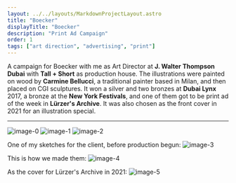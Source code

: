 ```yaml
---
layout: ../../layouts/MarkdownProjectLayout.astro
title: "Boecker"
displayTitle: "Boecker"
description: "Print Ad Campaign"
order: 1
tags: ["art direction", "advertising", "print"]
---
```


A campaign for Boecker with me as Art Director at **J. Walter Thompson Dubai**
with **Tall + Short** as production house.
The illustrations were painted on wood by **Carmine Bellucci**,
a traditional painter based in Milan,
and then placed on CGI sculptures.
It won a silver and two bronzes at **Dubai Lynx** 2017,
a bronze at the **New York Festivals**,
and one of them got to be print ad of the week in **Lürzer's Archive**.
It was also chosen as the front cover in 2021 for an illustration special.

---

![image-0](/assets/projects/Boecker/Boecker-0.jpg)
![image-1](/assets/projects/Boecker/Boecker-1.jpg)
![image-2](/assets/projects/Boecker/Boecker-2.jpg)

One of my sketches for the client, before production begun:
![image-3](/assets/projects/Boecker/Boecker-3.jpg)

This is how we made them:
![image-4](/assets/projects/Boecker/Boecker-4.jpg)

As the cover for Lürzer's Archive in 2021:
![image-5](/assets/projects/Boecker/Boecker-5.jpg)
